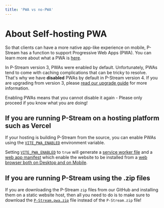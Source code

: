 ```yaml
---
title: 'PWA vs no-PWA'
---
```


# About Self-hosting PWA

So that clients can have a more native app-like experience on mobile, P-Stream has a function to support Progressive Web Apps (PWA). You can learn more about what a PWA is [here](https://developer.mozilla.org/en-US/docs/Web/Progressive_web_apps/Guides/What_is_a_progressive_web_app).

In P-Stream version 3, PWAs were enabled by default. Unfortunately, PWAs tend to come with caching complications that can be tricky to resolve. That's why we have **disabled** PWAs by default in P-Stream version 4. If you are upgrading from version 3, please [read our upgrade guide](../client/upgrade.mdx) for more information.

<Warning>
Enabling PWAs means that you cannot disable it again - Please only proceed if you know what you are doing!
</Warning>

## If you are running P-Stream on a hosting platform such as Vercel

If your hosting is building P-Stream from the source, you can enable PWAs using the [`VITE_PWA_ENABLED`](../client/configuration.mdx#vite-pwa-enabled) environment variable.

Setting [`VITE_PWA_ENABLED`](../client/configuration.mdx#vite-pwa-enabled) to `true` will generate a [service worker file](https://developer.mozilla.org/en-US/docs/Web/Progressive_web_apps/Guides/Making_PWAs_installable#service_worker) and a [web app manifest](https://developer.mozilla.org/en-US/docs/Web/Progressive_web_apps/Guides/Making_PWAs_installable#the_web_app_manifest) which enable the website to be installed from a [web browser both on Desktop and on Mobile](https://developer.mozilla.org/en-US/docs/Web/Progressive_web_apps/Guides/Making_PWAs_installable#installation_from_the_web).

## If you are running P-Stream using the .zip files

If you are downloading the P-Stream `zip` files from our GitHub and installing them on a static website host, then all you need to do is to make sure to download the [`P-Stream.pwa.zip`](https://github.com/sussy-code/smov/releases/latest/download/sudo-flix.pwa.zip) file instead of the `P-Stream.zip` file!
